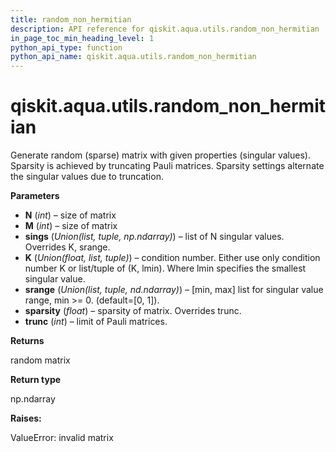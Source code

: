 ```yaml
---
title: random_non_hermitian
description: API reference for qiskit.aqua.utils.random_non_hermitian
in_page_toc_min_heading_level: 1
python_api_type: function
python_api_name: qiskit.aqua.utils.random_non_hermitian
---
```


<span id="qiskit-aqua-utils-random-non-hermitian" />

# qiskit.aqua.utils.random\_non\_hermitian

<Function id="qiskit.aqua.utils.random_non_hermitian" github="https://github.com/qiskit-community/qiskit-aqua/tree/stable/0.8/qiskit/aqua/utils/random_matrix_generator.py" signature="random_non_hermitian(N, M=None, sings=None, K=None, srange=None, sparsity=None, trunc=None)">
  Generate random (sparse) matrix with given properties (singular values). Sparsity is achieved by truncating Pauli matrices. Sparsity settings alternate the singular values due to truncation.

  **Parameters**

  *   **N** (*int*) – size of matrix
  *   **M** (*int*) – size of matrix
  *   **sings** (*Union(list, tuple, np.ndarray)*) – list of N singular values. Overrides K, srange.
  *   **K** (*Union(float, list, tuple)*) – condition number. Either use only condition number K or list/tuple of (K, lmin). Where lmin specifies the smallest singular value.
  *   **srange** (*Union(list, tuple, nd.ndarray)*) – \[min, max] list for singular value range, min >= 0. (default=\[0, 1]).
  *   **sparsity** (*float*) – sparsity of matrix. Overrides trunc.
  *   **trunc** (*int*) – limit of Pauli matrices.

  **Returns**

  random matrix

  **Return type**

  np.ndarray

  **Raises:**

  ValueError: invalid matrix
</Function>

